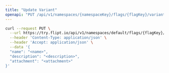 ```yaml
---
title: "Update Variant"
openapi: "PUT /api/v1/namespaces/{namespaceKey}/flags/{flagKey}/variants/{id}"
---
```


<RequestExample>

```bash
curl --request PUT \
  --url https://try.flipt.io/api/v1/namespaces/default/flags/{flagKey}/variants/{id} \
  --header 'Content-Type: application/json' \
  --header 'Accept: application/json' \
  --data '{
  "name": "<name>",
  "description": "<description>",
  "attachment": "<attachment>"
}'
```

</RequestExample>
